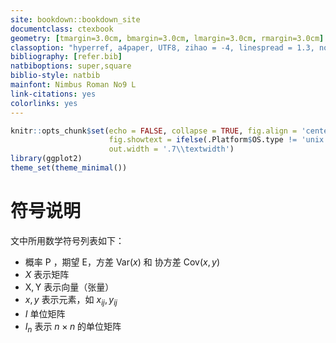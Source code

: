 ```yaml
--- 
site: bookdown::bookdown_site
documentclass: ctexbook
geometry: [tmargin=3.0cm, bmargin=3.0cm, lmargin=3.0cm, rmargin=3.0cm]
classoption: "hyperref, a4paper, UTF8, zihao = -4, linespread = 1.3, notitlepage"
bibliography: [refer.bib]
natbiboptions: super,square
biblio-style: natbib
mainfont: Nimbus Roman No9 L
link-citations: yes
colorlinks: yes
---
```


```r
knitr::opts_chunk$set(echo = FALSE, collapse = TRUE, fig.align = 'center',
                      fig.showtext = ifelse(.Platform$OS.type != 'unix',FALSE,TRUE),
                      out.width = '.7\\textwidth')
library(ggplot2)
theme_set(theme_minimal())
```

\mainmatter

# 符号说明 {-}

文中所用数学符号列表如下：

- 概率 $\mathsf{P}$ ，期望 $\mathsf{E}$，方差 $\mathsf{Var}(x)$ 和 协方差 $\mathsf{Cov}(x,y)$
- $X$ 表示矩阵
- $\mathsf{X,Y}$ 表示向量（张量）
- $x,y$ 表示元素，如 $x_{ij},y_{ij}$
- $I$ 单位矩阵
- $I_{n}$ 表示 $n \times n$ 的单位矩阵
